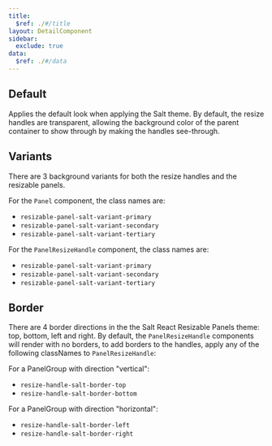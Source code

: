 ```yaml
---
title:
  $ref: ./#/title
layout: DetailComponent
sidebar:
  exclude: true
data:
  $ref: ./#/data
---
```


<ReactResizablePanelsThemeProvider>

## Default

Applies the default look when applying the Salt theme.
By default, the resize handles are transparent, allowing the background color of the parent container to show through by making the handles see-through.

<LivePreview
  componentName="react-resizable-panels-theme"
  exampleName="Default"
/>
## Variants

There are 3 background variants for both the resize handles and the resizable panels.

For the `Panel` component, the class names are:

- `resizable-panel-salt-variant-primary`
- `resizable-panel-salt-variant-secondary`
- `resizable-panel-salt-variant-tertiary`

For the `PanelResizeHandle` component, the class names are:

- `resizable-panel-salt-variant-primary`
- `resizable-panel-salt-variant-secondary`
- `resizable-panel-salt-variant-tertiary`

<LivePreview
  componentName="react-resizable-panels-theme"
  exampleName="Variant"
/>
## Border

There are 4 border directions in the the Salt React Resizable Panels theme: top, bottom, left and right. By default, the `PanelResizeHandle` components will render with no borders, to add borders to the handles, apply any of the following classNames to `PanelResizeHandle`:

For a PanelGroup with direction "vertical":

- `resize-handle-salt-border-top`
- `resize-handle-salt-border-bottom`

<LivePreview
  componentName="react-resizable-panels-theme"
  exampleName="Vertical"
/>
For a PanelGroup with direction "horizontal":

- `resize-handle-salt-border-left`
- `resize-handle-salt-border-right`

<LivePreview
  componentName="react-resizable-panels-theme"
  exampleName="Horizontal"
/>  
  
</ReactResizablePanelsThemeProvider>

